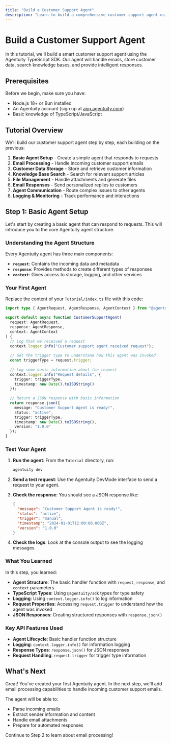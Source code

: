 ```yaml
---
title: "Build a Customer Support Agent"
description: "Learn to build a comprehensive customer support agent using the Agentuity TypeScript SDK, covering email processing, data storage, and AI capabilities"
---
```


# Build a Customer Support Agent

In this tutorial, we'll build a smart customer support agent using the Agentuity TypeScript SDK. Our agent will handle emails, store customer data, search knowledge bases, and provide intelligent responses.

## Prerequisites

Before we begin, make sure you have:

- Node.js 18+ or Bun installed
- An Agentuity account (sign up at [app.agentuity.com](https://app.agentuity.com))
- Basic knowledge of TypeScript/JavaScript

## Tutorial Overview

We'll build our customer support agent step by step, each building on the previous:

1. **Basic Agent Setup** - Create a simple agent that responds to requests
2. **Email Processing** - Handle incoming customer support emails
3. **Customer Data Storage** - Store and retrieve customer information
4. **Knowledge Base Search** - Search for relevant support articles
5. **File Management** - Handle attachments and generate files
6. **Email Responses** - Send personalized replies to customers
7. **Agent Communication** - Route complex issues to other agents
8. **Logging & Monitoring** - Track performance and interactions

## Step 1: Basic Agent Setup

Let's start by creating a basic agent that can respond to requests. This will introduce you to the core Agentuity agent structure.

### Understanding the Agent Structure

Every Agentuity agent has three main components:
- **`request`**: Contains the incoming data and metadata
- **`response`**: Provides methods to create different types of responses
- **`context`**: Gives access to storage, logging, and other services

### Your First Agent

Replace the content of your `Tutorial/index.ts` file with this code:

```typescript
import type { AgentRequest, AgentResponse, AgentContext } from "@agentuity/sdk";

export default async function CustomerSupportAgent(
  request: AgentRequest,
  response: AgentResponse,
  context: AgentContext
) {
  // Log that we received a request
  context.logger.info("Customer support agent received request");
  
  // Get the trigger type to understand how this agent was invoked
  const triggerType = request.trigger;
  
  // Log some basic information about the request
  context.logger.info("Request details", {
    trigger: triggerType,
    timestamp: new Date().toISOString()
  });
  
  // Return a JSON response with basic information
  return response.json({
    message: "Customer Support Agent is ready!",
    status: "active",
    trigger: triggerType,
    timestamp: new Date().toISOString(),
    version: "1.0.0"
  });
}
```

### Test Your Agent

1. **Run the agent**: From the `Tutorial` directory, run:
   ```bash
   agentuity dev
   ```

2. **Send a test request**: Use the Agentuity DevMode interface to send a request to your agent.

3. **Check the response**: You should see a JSON response like:
   ```json
   {
     "message": "Customer Support Agent is ready!",
     "status": "active",
     "trigger": "manual",
     "timestamp": "2024-01-01T12:00:00.000Z",
     "version": "1.0.0"
   }
   ```

4. **Check the logs**: Look at the console output to see the logging messages.

### What You Learned

In this step, you learned:

- **Agent Structure**: The basic handler function with `request`, `response`, and `context` parameters
- **TypeScript Types**: Using `@agentuity/sdk` types for type safety
- **Logging**: Using `context.logger.info()` to log information
- **Request Properties**: Accessing `request.trigger` to understand how the agent was invoked
- **JSON Responses**: Creating structured responses with `response.json()`

### Key API Features Used

- **Agent Lifecycle**: Basic handler function structure
- **Logging**: `context.logger.info()` for information logging
- **Response Types**: `response.json()` for JSON responses
- **Request Handling**: `request.trigger` for trigger type information

## What's Next

Great! You've created your first Agentuity agent. In the next step, we'll add email processing capabilities to handle incoming customer support emails.

The agent will be able to:
- Parse incoming emails
- Extract sender information and content
- Handle email attachments
- Prepare for automated responses

Continue to Step 2 to learn about email processing!